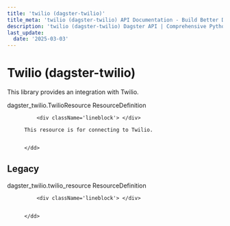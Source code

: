 ```yaml
---
title: 'twilio (dagster-twilio)'
title_meta: 'twilio (dagster-twilio) API Documentation - Build Better Data Pipelines | Python Reference Documentation for Dagster'
description: 'twilio (dagster-twilio) Dagster API | Comprehensive Python API documentation for Dagster, the data orchestration platform. Learn how to build, test, and maintain data pipelines with our detailed guides and examples.'
last_update:
  date: '2025-03-03'
---
```


<div class="section" id="twilio-dagster-twilio">


# Twilio (dagster-twilio)

This library provides an integration with Twilio.

<dl>
    <dt><Link id='dagster_twilio.TwilioResource'>dagster_twilio.TwilioResource ResourceDefinition</Link></dt>
    <dd>

        <div className='lineblock'> </div>

    This resource is for connecting to Twilio.


    </dd>

</dl>
<div class="section" id="legacy">

## Legacy

<dl>
    <dt><Link id='dagster_twilio.twilio_resource'>dagster_twilio.twilio_resource ResourceDefinition</Link></dt>
    <dd>

        <div className='lineblock'> </div>


    </dd>

</dl>
</div></div>
